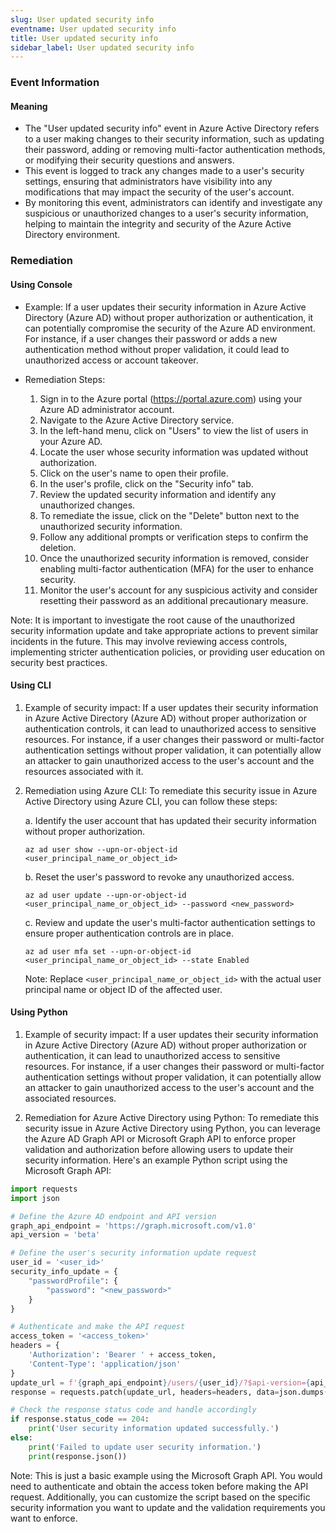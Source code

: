 ```yaml
--- 
slug: User updated security info
eventname: User updated security info
title: User updated security info
sidebar_label: User updated security info
---
```

                       
### Event Information

#### Meaning

- The "User updated security info" event in Azure Active Directory refers to a user making changes to their security information, such as updating their password, adding or removing multi-factor authentication methods, or modifying their security questions and answers.
- This event is logged to track any changes made to a user's security settings, ensuring that administrators have visibility into any modifications that may impact the security of the user's account.
- By monitoring this event, administrators can identify and investigate any suspicious or unauthorized changes to a user's security information, helping to maintain the integrity and security of the Azure Active Directory environment.

### Remediation

#### Using Console

- Example: If a user updates their security information in Azure Active Directory (Azure AD) without proper authorization or authentication, it can potentially compromise the security of the Azure AD environment. For instance, if a user changes their password or adds a new authentication method without proper validation, it could lead to unauthorized access or account takeover.

- Remediation Steps:
  1. Sign in to the Azure portal (https://portal.azure.com) using your Azure AD administrator account.
  2. Navigate to the Azure Active Directory service.
  3. In the left-hand menu, click on "Users" to view the list of users in your Azure AD.
  4. Locate the user whose security information was updated without authorization.
  5. Click on the user's name to open their profile.
  6. In the user's profile, click on the "Security info" tab.
  7. Review the updated security information and identify any unauthorized changes.
  8. To remediate the issue, click on the "Delete" button next to the unauthorized security information.
  9. Follow any additional prompts or verification steps to confirm the deletion.
  10. Once the unauthorized security information is removed, consider enabling multi-factor authentication (MFA) for the user to enhance security.
  11. Monitor the user's account for any suspicious activity and consider resetting their password as an additional precautionary measure.

Note: It is important to investigate the root cause of the unauthorized security information update and take appropriate actions to prevent similar incidents in the future. This may involve reviewing access controls, implementing stricter authentication policies, or providing user education on security best practices.

#### Using CLI

1. Example of security impact: If a user updates their security information in Azure Active Directory (Azure AD) without proper authorization or authentication controls, it can lead to unauthorized access to sensitive resources. For instance, if a user changes their password or multi-factor authentication settings without proper validation, it can potentially allow an attacker to gain unauthorized access to the user's account and the resources associated with it.

2. Remediation using Azure CLI: To remediate this security issue in Azure Active Directory using Azure CLI, you can follow these steps:

   a. Identify the user account that has updated their security information without proper authorization.
   ```
   az ad user show --upn-or-object-id <user_principal_name_or_object_id>
   ```

   b. Reset the user's password to revoke any unauthorized access.
   ```
   az ad user update --upn-or-object-id <user_principal_name_or_object_id> --password <new_password>
   ```

   c. Review and update the user's multi-factor authentication settings to ensure proper authentication controls are in place.
   ```
   az ad user mfa set --upn-or-object-id <user_principal_name_or_object_id> --state Enabled
   ```

   Note: Replace `<user_principal_name_or_object_id>` with the actual user principal name or object ID of the affected user.

#### Using Python

1. Example of security impact: If a user updates their security information in Azure Active Directory (Azure AD) without proper authorization or authentication, it can lead to unauthorized access to sensitive resources. For instance, if a user changes their password or multi-factor authentication settings without proper validation, it can potentially allow an attacker to gain unauthorized access to the user's account and the associated resources.

2. Remediation for Azure Active Directory using Python:
To remediate this security issue in Azure Active Directory using Python, you can leverage the Azure AD Graph API or Microsoft Graph API to enforce proper validation and authorization before allowing users to update their security information. Here's an example Python script using the Microsoft Graph API:

```python
import requests
import json

# Define the Azure AD endpoint and API version
graph_api_endpoint = 'https://graph.microsoft.com/v1.0'
api_version = 'beta'

# Define the user's security information update request
user_id = '<user_id>'
security_info_update = {
    "passwordProfile": {
        "password": "<new_password>"
    }
}

# Authenticate and make the API request
access_token = '<access_token>'
headers = {
    'Authorization': 'Bearer ' + access_token,
    'Content-Type': 'application/json'
}
update_url = f'{graph_api_endpoint}/users/{user_id}/?$api-version={api_version}'
response = requests.patch(update_url, headers=headers, data=json.dumps(security_info_update))

# Check the response status code and handle accordingly
if response.status_code == 204:
    print('User security information updated successfully.')
else:
    print('Failed to update user security information.')
    print(response.json())
```

Note: This is just a basic example using the Microsoft Graph API. You would need to authenticate and obtain the access token before making the API request. Additionally, you can customize the script based on the specific security information you want to update and the validation requirements you want to enforce.


 